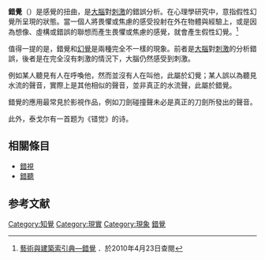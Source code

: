 {{multiple image
 | width = 250
 | header = [[棋盤陰影錯覺|棋盤陰影錯覺]]
 | direction = vertical
 | image1 = Grey square optical illusion.PNG
 | caption1 = 正方形 A 和 B 的顏色相同。
 | image2 = Same color illusion proof2.png
 | caption2  = 加上長方形作為比較。
}}
'''錯覺'''（{{lang-en|illusion}}）是感覺的扭曲，是[[大腦|大腦]]對[[刺激|刺激]]的錯誤分析。在心理學研究中，意指假性幻覺所呈現的狀態。當一個人將畏懼或焦慮的感受投射在外在物體與經驗上，或是因為想像、虛構或錯誤的聯想而產生畏懼或焦慮的感覺，就會產生假性幻覺。<ref>[http://db1x.sinica.edu.tw/caat/caat_rptcaatc.php?_op=?SUBJECT_ID:300180756 藝術與建築索引典—錯覺] {{webarchive|url=https://web.archive.org/web/20111228051750/http://db1x.sinica.edu.tw/caat/caat_rptcaatc.php?_op=%3FSUBJECT_ID%3A300180756 |date=2011-12-28 }}．於2010年4月23日查閱</ref>

值得一提的是，錯覺和[[幻覺|幻覺]]是兩種完全不一樣的現象。前者是[[大腦|大腦]]對[[刺激|刺激]]的分析錯誤，後者是在完全沒有刺激的情況下，大腦仍然感受到刺激。

例如某人聽見有人在呼喚他，然而並沒有人在叫他，此屬於幻覺；某人誤以為聽見水流的聲音，實際上是其他相似的聲音，並非真正的水流聲，此屬於錯覺。

錯覺的應用最常見於影視作品，例如刀劍碰撞聲未必是真正的刀劍所發出的聲音。

此外，泰戈尔有一首题为《错觉》的诗。

==相關條目==
*[[錯視|錯視]]
*[[錯聽|錯聽]]

==参考文献==
{{reflist}}

{{Authority control}}
[[Category:知覺|Category:知覺]]
[[Category:現實|Category:現實]]
[[Category:現象|Category:現象]]
[[Category:錯覺|]]